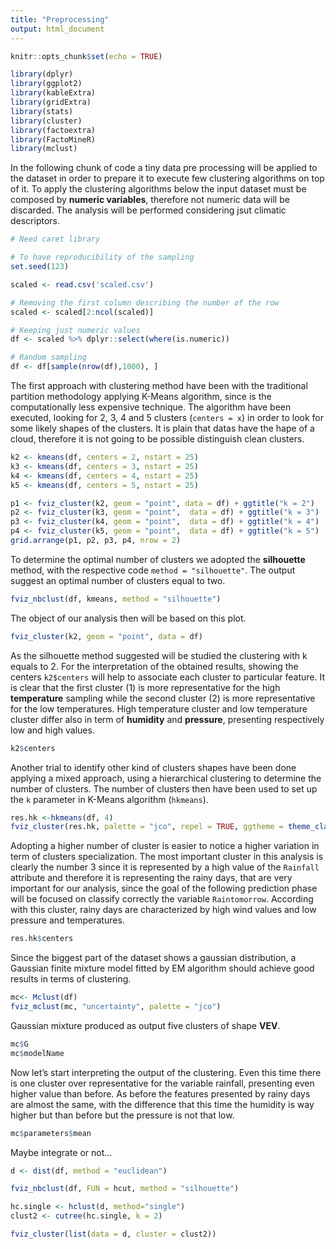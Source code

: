 ```yaml
---
title: "Preprocessing"
output: html_document
---
```


```r
knitr::opts_chunk$set(echo = TRUE)
```


```r
library(dplyr)
library(ggplot2)
library(kableExtra)
library(gridExtra)
library(stats)
library(cluster)
library(factoextra)
library(FactoMineR)
library(mclust)
```


In the following chunk of code a tiny data pre processing will be applied to the dataset in order to prepare it to execute few clustering algorithms on top of it. To apply the clustering algorithms below the input dataset must be composed by **numeric variables**, therefore not numeric data will be discarded.
The analysis will be performed considering jsut climatic descriptors.
```r
# Need caret library

# To have reproducibility of the sampling
set.seed(123)

scaled <- read.csv('scaled.csv')

# Removing the first column describing the number of the row
scaled <- scaled[2:ncol(scaled)]

# Keeping just numeric values
df <- scaled %>% dplyr::select(where(is.numeric))

# Random sampling
df <- df[sample(nrow(df),1000), ]
```

The first approach with clustering method have been with the traditional partition methodology applying K-Means algorithm, since is the computationally less expensive technique. The algorithm have been executed, looking for 2, 3, 4 and 5 clusters (`centers = x`) in order to look for some likely shapes of the clusters.
It is plain that datas have the hape of a cloud, therefore it is not going to be possible distinguish clean clusters.
```r
k2 <- kmeans(df, centers = 2, nstart = 25)
k3 <- kmeans(df, centers = 3, nstart = 25)
k4 <- kmeans(df, centers = 4, nstart = 25)
k5 <- kmeans(df, centers = 5, nstart = 25)

p1 <- fviz_cluster(k2, geom = "point", data = df) + ggtitle("k = 2")
p2 <- fviz_cluster(k3, geom = "point",  data = df) + ggtitle("k = 3")
p3 <- fviz_cluster(k4, geom = "point",  data = df) + ggtitle("k = 4")
p4 <- fviz_cluster(k5, geom = "point",  data = df) + ggtitle("k = 5")
grid.arrange(p1, p2, p3, p4, nrow = 2)
```

To determine the optimal number of clusters we adopted the **silhouette** method, with the respective code `method = "silhouette"`. The output suggest an optimal number of clusters equal to two.
```r
fviz_nbclust(df, kmeans, method = "silhouette")
```

The object of our analysis then will be based on this plot.
```r
fviz_cluster(k2, geom = "point", data = df)
```

As the silhouette method suggested will be studied the clustering with k equals to 2. For the interpretation of the obtained results, showing the centers `k2$centers` will help to associate each cluster to particular feature.
It is clear that the first cluster (1) is more representative for the high **temperature** sampling while the second cluster (2) is more representative for the low temperatures. High temperature cluster and low temperature cluster differ also in term of **humidity** and **pressure**, presenting respectively low and high values.
```r
k2$centers
```

Another trial to identify other kind of clusters shapes have been done applying a mixed approach, using a hierarchical clustering to determine the number of clusters. The number of clusters then have been used to set up the `k` parameter in K-Means algorithm (`hkmeans`).
```r
res.hk <-hkmeans(df, 4)
fviz_cluster(res.hk, palette = "jco", repel = TRUE, ggtheme = theme_classic())
```
Adopting a higher number of cluster is easier to notice a higher variation in term of clusters specialization.
The most important cluster in this analysis is clearly the number 3 since it is represented by a high value of the `Rainfall` attribute and therefore it is representing the rainy days, that are very important for our analysis, since the goal of the following prediction phase will be focused on classify correctly the variable `Raintomorrow`. According with this cluster, rainy days are characterized by high wind values and low pressure and temperatures.
```r
res.hk$centers
```

Since the biggest part of the dataset shows a gaussian distribution, a Gaussian finite mixture model fitted by EM algorithm should achieve good results in terms of clustering.
```r
mc<- Mclust(df)
fviz_mclust(mc, "uncertainty", palette = "jco")
```
Gaussian mixture produced as output five clusters of shape **VEV**.
```r
mc$G
mc$modelName
```

Now let's start interpreting the output of the clustering. Even this time there is one cluster over representative for the variable rainfall, presenting even higher value than before. As before the features presented by rainy days are almost the same, with the difference that this time the humidity is way higher but than before but the pressure is not that low.
```r
mc$parameters$mean
```

Maybe integrate or not...
```r
d <- dist(df, method = "euclidean")

fviz_nbclust(df, FUN = hcut, method = "silhouette")

hc.single <- hclust(d, method="single")
clust2 <- cutree(hc.single, k = 2)

fviz_cluster(list(data = d, cluster = clust2))
```